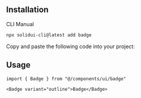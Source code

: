 <MDXHeader title="Badge" description="Displays a badge or a component that looks like a badge." />

<ComponentPreview name="badge-demo" />

## Installation

<Tabs defaultValue="cli">

<TabsList>
  <TabsTrigger value="cli">CLI</TabsTrigger>
  <TabsTrigger value="manual">Manual</TabsTrigger>
</TabsList>

<TabsContent value="cli">

```bash
npx solidui-cli@latest add badge
```

</TabsContent>

<TabsContent value="manual">

<Step>Copy and paste the following code into your project: </Step>

<ComponentSource name="badge" />

</TabsContent>

</Tabs>

## Usage

```tsx
import { Badge } from "@/components/ui/badge"
```

```tsx
<Badge variant="outline">Badge</Badge>
```
